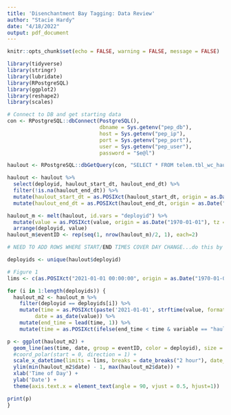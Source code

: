 ```yaml
---
title: 'Disenchantment Bay Tagging: Data Review'
author: "Stacie Hardy"
date: "4/18/2022"
output: pdf_document
---
```


```r
knitr::opts_chunk$set(echo = FALSE, warning = FALSE, message = FALSE)

library(tidyverse)
library(stringr)
library(lubridate)
library(RPostgreSQL)
library(ggplot2)
library(reshape2)
library(scales)

# Connect to DB and get starting data
con <- RPostgreSQL::dbConnect(PostgreSQL(), 
                              dbname = Sys.getenv("pep_db"), 
                              host = Sys.getenv("pep_ip"), 
                              port = Sys.getenv("pep_port"),
                              user = Sys.getenv("pep_user"), 
                              password = "$e@l")

haulout <- RPostgreSQL::dbGetQuery(con, "SELECT * FROM telem.tbl_wc_haulout WHERE deployid LIKE \'PV2016%\'") 

haulout <- haulout %>%
  select(deployid, haulout_start_dt, haulout_end_dt) %>%
  filter(!is.na(haulout_end_dt)) %>%
  mutate(haulout_start_dt = as.POSIXct(haulout_start_dt, origin = as.Date("1970-01-01"), tz = "GMT")) %>%
  mutate(haulout_end_dt = as.POSIXct(haulout_end_dt, origin = as.Date("1970-01-01"), tz = "GMT"))

haulout_m <- melt(haulout, id.vars = "deployid") %>%
  mutate(value = as.POSIXct(value, origin = as.Date("1970-01-01"), tz = "GMT")) %>%
  arrange(deployid, value) 
haulout_m$eventID <- rep(seq(1, nrow(haulout_m)/2, 1), each=2)

# NEED TO ADD ROWS WHERE START/END TIMES COVER DAY CHANGE...do this by creating rows for all hours between start and end of a deployment

deployids <- unique(haulout$deployid)
```

```r
# Figure 1
lims <- c(as.POSIXct("2021-01-01 00:00:00", origin = as.Date("1970-01-01"), tz = "GMT"), as.POSIXct("2021-01-02 00:00:00", origin = as.Date("1970-01-01"), tz = "GMT"))

for (i in 1:length(deployids)) {
  haulout_m2 <- haulout_m %>%
    filter(deployid == deployids[i]) %>%
    mutate(time = as.POSIXct(paste('2021-01-01', strftime(value, format = "%H:%M:%S")), tz = "GMT"),
         date = as_date(value)) %>%
    mutate(end_time = lead(time, 1)) %>%
    mutate(time = as.POSIXct(ifelse(end_time < time & variable == "haulout_start_dt", time - 3600 * 24, time), origin = as.Date("1970-01-01"), tz = "GMT"))

p <- ggplot(haulout_m2) +
  geom_line(aes(time, date, group = eventID, color = deployid), size = 1.5) +
  #coord_polar(start = 0, direction = 1) +
  scale_x_datetime(limits = lims, breaks = date_breaks("2 hour"), date_labels = "%H:%M:%S") +
  ylim(min(haulout_m2$date) - 1, max(haulout_m2$date)) +
  xlab('Time of Day') +
  ylab('Date') +
  theme(axis.text.x = element_text(angle = 90, vjust = 0.5, hjust=1))

print(p)
}

```